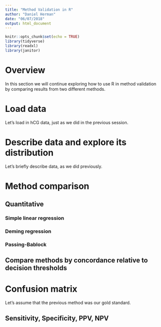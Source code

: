 ```yaml
---
title: "Method Validation in R"
author: "Daniel Herman"
date: "06/07/2018"
output: html_document
---
```


```r
knitr::opts_chunk$set(echo = TRUE)
library(tidyverse)
library(readxl)
library(janitor)
```

# Overview

In this section we will continue exploring how to use R in method validation by comparing results from two different methods.

# Load data

Let's load in hCG data, just as we did in the previous session.

# Describe data and explore its distribution

Let's briefly describe data, as we did previously.

# Method comparison 
## Quantitative
### Simple linear regression
### Deming regression
### Passing-Bablock

## Compare methods by concordance relative to decision thresholds

# Confusion matrix

Let's assume that the previous method was our gold standard.

## Sensitivity, Specificity, PPV, NPV
